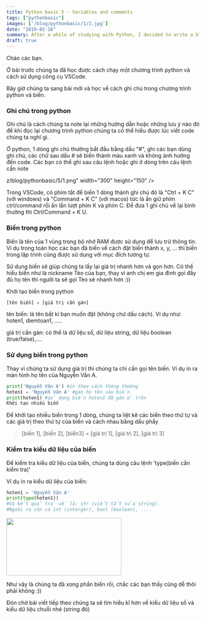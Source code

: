 ```yaml
---
title: Python basic 5 - Variables and comments
tags: ["pythonbasic"]
images: ['/blog/pythonbasic/1/1.jpg']
date: "2019-02-16"
summary: After a while of studying with Python, I decided to write a blog to summarize what I have learned or my way of learning about this language.
draft: true
---
```


Chào các bạn.

Ở bài trước chúng ta đã học được cách chạy một chương trình python và cách sử dụng công cụ VSCode.

Bây giờ chúng ta sang bài mới và học về cách ghi chú trong chương trình python và biến.

### **Ghi chú trong python**

Ghi chú là cách chúng ta note lại những hướng dẫn hoặc những lưu ý nào đó để khi đọc lại chương trình python chúng ta có thể hiểu được lúc viết code chúng ta nghĩ gì.

Ở python, 1 dòng ghi chú thường bắt đầu bằng dấu "#", ghi các bạn dùng ghi chú, các chữ sau dấu # sẽ biến thành màu xanh và không ảnh hưởng đến code. Các bạn có thể ghi sau câu lệnh hoặc ghi ở dòng trên câu lệnh cần note

z/blog/pythonbasic/5/1.png" width="300" height="150" />

Trong VSCode, có phím tắt để biến 1 dòng thành ghi chú đó là "Ctrl + K C" (với windows) và "Command + K C" (với macos) tức là ấn giữ phím ctrl/command rồi ấn lần lượt phím K và phím C. Để đưa 1 ghi chú về lại bình thường thì Ctrl/Command + K U.

### **Biến trong python**

Biến là tên của 1  vùng trong bộ nhớ RAM được sử dụng để lưu trữ thông tin. Ví dụ trong toán học các bạn đã biến về cách đặt biến thành x, y, ... thì biến trong lập trình cũng được sử dụng với mục đích tương tự.

Sử dụng biến sẽ giúp chúng ta lấy lại giá trị nhanh hơn và gọn hơn. Có thể hiểu biến như là nickname Tèo của bạn, thay vì anh chị em gia đình gọi đầy đủ họ tên thì người ta sẽ gọi Tèo sẽ nhanh hơn :))

Khởi tạo biến trong python

```py
[tên biến] = [giá trị cần gán]
```
>
tên biến: là tên bất kì bạn muốn đặt (không chứ dấu cách). Ví dụ như: hoten1, diemtoan1, .....
>
giá trị cần gán: có thể là dữ liệu số, dữ liệu string, dữ liệu boolean (true/false),....
>


### **Sử dụng biến trong python**

Thay vì chúng ta sử dụng giá trị thì chúng ta chỉ cần gọi tên biến. Ví dụ in ra màn hình họ tên của Nguyễn Văn A.

```py
print('Nguyễn Văn A') #in theo cách thông thường
hoten1 = 'Nguyễn Văn A' #gán họ tên vào biến
print(hoten1) #sử dụng biến hoten1 đã gán ở trên
Khởi tạo nhiều biến
```

Để khởi tạo nhiều biến trong 1 dòng, chúng ta liệt kê các biến theo thứ tự và các giá trị theo thứ tự của biến và cách nhau bằng dấu phẩy

> [biến 1], [biến 2], [biến3] = [giá trị 1], [giá trị 2], [giá trị 3]

### **Kiểm tra kiểu dữ liệu của biến**

Để kiểm tra kiểu dữ liệu của biến, chúng ta dùng câu lệnh 'type(biến cần kiểm tra)'

Ví dụ in ra kiểu dữ liệu của biến:

```py
hoten1 = 'Nguyễn Văn A'
print(type(hoten1))
#Và kết quả trả về là: str (viết tắt của string). 
#Ngoài ra còn có int (interger), bool (boolean), ....
```

<Image src="/blog/pythonbasic/5/2.png" width="300" height="150" />

Như vậy là chúng ta đã xong phần biến rồi, chắc các bạn thấy cũng dễ thôi phải không :))

Đón chờ bài viết tiếp theo chúng ta sẽ tìm hiểu kĩ hơn về kiểu dữ liệu số và kiểu dữ liệu chuỗi nhé (string đó)